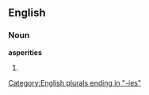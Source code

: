 ==English==

===Noun===
'''asperities'''

# {{plural of|[[asperity]]}}

[[Category:English plurals ending in "-ies"]]